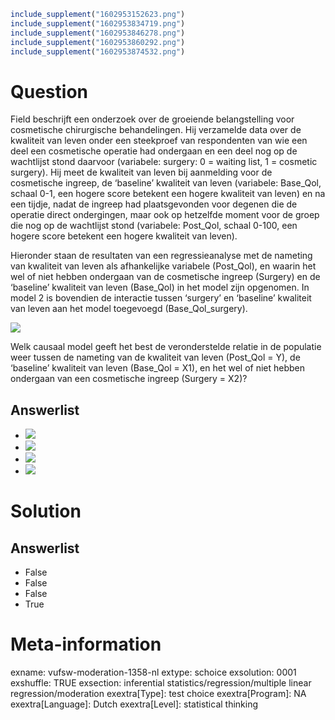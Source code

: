 ```r
include_supplement("1602953152623.png")
include_supplement("1602953834719.png")
include_supplement("1602953846278.png")
include_supplement("1602953860292.png")
include_supplement("1602953874532.png")
```

Question
========
Field beschrijft een onderzoek over de groeiende belangstelling voor
cosmetische chirurgische behandelingen. Hij verzamelde data over de
kwaliteit van leven onder een steekproef van respondenten van wie een
deel een cosmetische operatie had ondergaan en een deel nog op de
wachtlijst stond daarvoor (variabele: surgery: 0 = waiting list, 1 =
cosmetic surgery). Hij meet de kwaliteit van leven bij aanmelding voor
de cosmetische ingreep, de ‘baseline’ kwaliteit van leven (variabele:
Base\_Qol, schaal 0-1, een hogere score betekent een hogere kwaliteit
van leven) en na een tijdje, nadat de ingreep had plaatsgevonden voor
degenen die de operatie direct ondergingen, maar ook op hetzelfde moment
voor de groep die nog op de wachtlijst stond (variabele: Post\_Qol,
schaal 0-100, een hogere score betekent een hogere kwaliteit van
leven).  
  
Hieronder staan de resultaten van een regressieanalyse met de nameting
van kwaliteit van leven als afhankelijke variabele (Post\_Qol), en
waarin het wel of niet hebben ondergaan van de cosmetische ingreep
(Surgery) en de ‘baseline’ kwaliteit van leven (Base\_Qol) in het model
zijn opgenomen. In model 2 is bovendien de interactie tussen ‘surgery’
en ‘baseline’ kwaliteit van leven aan het model toegevoegd
(Base\_Qol\_surgery).  
  
![](1602953152623.png)
  
Welk causaal model geeft het best de veronderstelde relatie in de
populatie weer tussen de nameting van de kwaliteit van leven (Post\_Qol
= Y), de ‘baseline’ kwaliteit van leven (Base\_Qol = X1), en het wel of
niet hebben ondergaan van een cosmetische ingreep (Surgery = X2)?

Answerlist
----------
* ![](1602953834719.png)
* ![](1602953846278.png)
* ![](1602953860292.png)
* ![](1602953874532.png)

Solution
========










Answerlist
----------
* False
* False
* False
* True

Meta-information
================
exname: vufsw-moderation-1358-nl
extype: schoice
exsolution: 0001
exshuffle: TRUE
exsection: inferential statistics/regression/multiple linear regression/moderation
exextra[Type]: test choice
exextra[Program]: NA
exextra[Language]: Dutch
exextra[Level]: statistical thinking

